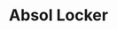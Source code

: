 ---
title: "Absol Locker"
meta_title: "Absol Locker craft"
description: "Craft de Absol Locker"
rank: "a"
draft: false
name: "Absol Locker"
recipe_img: "https://wiki.pokexgames.com/images/8/82/Absol-locker.png"
level: 91
craft_time: 172800
result: 1
value_npc: 1
ingredients:
  - name: "Locker"
    quantity: 1
    item_img: "https://wiki.pokexgames.com/images/thumb/1/19/Locker.png/50px-Locker.png"
    value_npc: 1
  - name: "Scary Smile"
    quantity: 1
    item_img: "https://wiki.pokexgames.com/images/7/7e/Scary_Smile.png"
    value_npc: 1
  - name: "Malefic Tapestry"
    quantity: 4
    item_img: "https://wiki.pokexgames.com/images/3/3e/Malefic_Tapestry.png"
    value_npc: 1
  - name: "Dark Moon"
    quantity: 40
    item_img: "https://wiki.pokexgames.com/images/f/f6/Dark_Moon.png"
    value_npc: 1
  - name: "Oak Planks"
    quantity: 12
    item_img: "https://wiki.pokexgames.com/images/c/c1/Oak_Planks.png"
    value_npc: 1
  - name: "Refined Fashion Point"
    quantity: 12
    item_img: "https://wiki.pokexgames.com/images/6/69/Refined_Fashion_Point.png"
    value_npc: 1
---